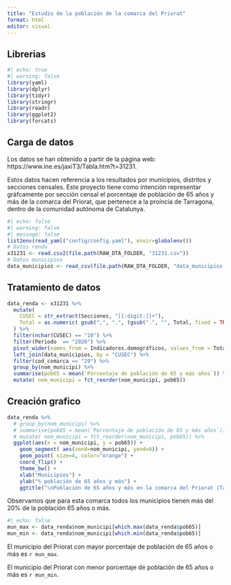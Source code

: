 ---
title: "Estudio de la población de la comarca del Priorat"
format: html
editor: visual
---

## Librerias

```{r librerias}
#| echo: true
#| warning: false
library(yaml)
library(dplyr)
library(tidyr)
library(stringr)
library(readr)
library(ggplot2)
library(forcats)
```

## Carga de datos

Los datos se han obtenido a partir de la página web: https://www.ine.es/jaxiT3/Tabla.htm?t=31231.

Estos datos hacen referencia a los resultados por municipios, distritos y secciones censales. Este proyecto tiene como intención representar gráfcamente por sección censal el porcentaje de población de 65 años y más de la comarca del Priorat, que pertenece a la proíncia de Tarragona, dentro de la comunidad autónoma de Catalunya.

```{r cargadata}
#| echo: false
#| warning: false
#| message: false
list2env(read_yaml("config/config.yaml"), envir=globalenv())
# Datos renda
x31231 <- read.csv2(file.path(RAW_DTA_FOLDER, "31231.csv"))
# Datos municipios
data_municipios <- read_csv(file.path(RAW_DTA_FOLDER, "data_municipios.csv"))
```

## Tratamiento de datos

```{r}
data_renda <- x31231 %>% 
  mutate(
    CUSEC = str_extract(Secciones, "[[:digit:]]+"),
    Total = as.numeric( gsub(",", ".", (gsub(".", "", Total, fixed = TRUE)) ) )
  ) %>% 
  filter(nchar(CUSEC) == "10") %>% 
  filter(Periodo  == "2020") %>% 
  pivot_wider(names_from = Indicadores.demográficos, values_from = Total) %>% 
  left_join(data_municipios, by = "CUSEC") %>% 
  filter(cod_comarca == "29") %>% 
  group_by(nom_municipi) %>% 
  summarise(pob65 = mean(`Porcentaje de población de 65 y más años`)) %>% 
  mutate( nom_municipi = fct_reorder(nom_municipi, pob65))
```

## Creación grafico

```{r}
data_renda %>% 
  # group_by(nom_municipi) %>% 
  # summarise(pob65 = mean(`Porcentaje de población de 65 y más años`)) %>% 
  # mutate( nom_municipi = fct_reorder(nom_municipi, pob65)) %>% 
  ggplot(aes(x = nom_municipi, y = pob65)) +
    geom_segment( aes(xend=nom_municipi, yend=0)) +
    geom_point( size=4, color="orange") +
    coord_flip() +
    theme_bw() +
    xlab("Municipios") +
    ylab("% población de 65 años y más") +
    ggtitle("\nPoblación de 65 años y más en la comarca del Priorat (Tarragona)\n")
```

Observamos que para esta comarca todos los municipios tienen más del 20% de la población 65 años o más. 

```{r}
#| echo: false
mun_max <- data_renda$nom_municipi[which.max(data_renda$pob65)]
mun_min <- data_renda$nom_municipi[which.min(data_renda$pob65)]
```
El municipio del Priorat con mayor porcentaje de población de 65 años o más es `r mun_max`.

El municipio del Priorat con menor porcentaje de población de 65 años o más es `r mun_min`.
